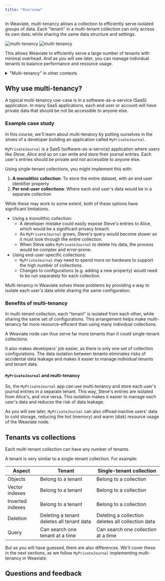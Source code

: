 ```yaml
---
title: "Overview"
---
```



In Weaviate, multi-tenancy allows a collection to efficiently serve isolated groups of data. Each "tenant" in a multi-tenant collection can only access its own data, while sharing the same data structure and settings.

![multi-tenancy](../../../../blog/2023-06-15-multi-tenancy/img/multi-tenancy-dark.png#gh-dark-mode-only)
![multi-tenancy](../../../../blog/2023-06-15-multi-tenancy/img/multi-tenancy-light.png#gh-light-mode-only)

This allows Weaviate to efficiently serve a large number of tenants with minimal overhead. And as you will see later, you can manage individual tenants to balance performance and resource usage.

<details>
  <summary>"Multi-tenancy" in other contexts</summary>

In general, the term "multi-tenancy" refers to a software architecture where a single instance of the software serves multiple "tenants". In that context, each tenant may be a group of users who share common access.

This is similar to the concept of multi-tenancy in Weaviate, where each tenant is a group of data that is isolated from other tenants.

</details>

## <i class="fa-solid fa-square-chevron-right"></i> Why use multi-tenancy?

A typical multi-tenancy use-case is in a software-as-a-service (SaaS) application. In many SaaS applications, each end user or account will have private data that should be not be accessible to anyone else.

### <i class="fa-solid fa-chalkboard"></i> Example case study

In this course, we'll learn about multi-tenancy by putting ourselves in the shoes of a developer building an application called `MyPrivateJournal`.

`MyPrivateJournal` is a SaaS (software-as-a-service) application where users like *Steve*, *Alice* and so on can write and store their journal entries. Each user's entries should be private and not accessible to anyone else.

Using single-tenant collections, you might implement this with:

1. **A monolithic collection**: To store the entire dataset, with an end user identifier property
1. **Per end-user collections**: Where each end user's data would be in a separate collection

While these may work to some extent, both of these options have significant limitations.

- Using a monolithic collection:
    - A developer mistake could easily expose Steve's entries to Alice, which would be a significant privacy breach.
    - As `MyPrivateJournal` grows, Steve's query would become slower as it must look through the entire collection.
    - When Steve asks `MyPrivateJournal` to delete his data, the process would be complex and error-prone.
- Using end-user-specific collections:
    - `MyPrivteJournal` may need to spend more on hardware to support the high number of collections.
    - Changes to configurations (e.g. adding a new property) would need to be run separately for each collection.

Multi-tenancy in Weaviate solves these problems by providing a way to isolate each user's data while sharing the same configuration.

### <i class="fa-solid fa-chalkboard"></i> Benefits of multi-tenancy

In multi-tenant collection, each "tenant" is isolated from each other, while sharing the same set of configurations. This arrangement helps make multi-tenancy far more resource-efficient than using many individual collections.

A Weaviate node can thus serve far more tenants than it could single-tenant collections.

It also makes developers' job easier, as there is only one set of collection configurations. The data isolation between tenants eliminates risks of accidental data leakage and makes it easier to manage individual tenants and tenant data.

#### `MyPrivateJournal` and multi-tenancy

So, the `MyPrivateJournal` app can use multi-tenancy and store each user's journal entries in a separate tenant. This way, Steve's entries are isolated from Alice's, and vice versa. This isolation makes it easier to manage each user's data and reduces the risk of data leakage.

As you will see later, `MyPrivateJournal` can also offload inactive users' data to cold storage, reducing the hot (memory) and warm (disk) resource usage of the Weaviate node.

## <i class="fa-solid fa-square-chevron-right"></i> Tenants vs collections

Each multi-tenant collection can have any number of tenants.

A tenant is very similar to a single-tenant collection. For example:

| Aspect | Tenant | Single-tenant collection |
| ----- | ----- | ----- |
| Objects | Belong to a tenant | Belong to a collection |
| Vector indexes | Belong to a tenant | Belong to a collection |
| Inverted indexes | Belong to a tenant | Belong to a collection |
| Deletion | Deleting a tenant deletes all tenant data | Deleting a collection deletes all collection data |
| Query | Can search one tenant at a time | Can search one collection at a time |

But as you will have guessed, there are also differences. We'll cover these in the next sections, as we follow `MyPrivateJournal` implementing multi-tenancy in Weaviate.

## Questions and feedback


<DocsFeedback/>

